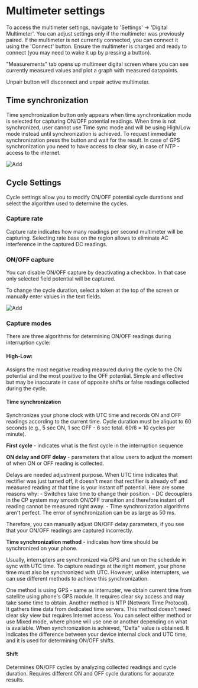 
# Multimeter settings

To access the multimeter settings, navigate to 'Settings' -> 'Digital Multimeter'. You can adjust settings only if the multimeter was previously paired. If the multimeter is not currently connected, you can connect it using the 'Connect' button. Ensure the multimeter is charged and ready to connect (you may need to wake it up by pressing a button).

"Measurements" tab opens up multimeer digital screen where you can see currently measured values and plot a graph with measured datapoints.

Unpair button will disconnect and unpair active multimeter.

## Time synchronization

Time synchronization button only appears when time synchronization mode is selected for capturing ON/OFF potential readings. When time is not synchronized, user cannot use Time sync mode and will be using High/Low mode instead until synchronization is achieved.
To request immediate synchronization press the button and wait for the result. In case of GPS synchronization you need to have access to clear sky, in case of NTP - access to the internet.

<ImageView>
  <Image src="/images/multimeter/9.5.png" alt="Add" width={300} height={300} />
</ImageView>

## Cycle Settings

Cycle settings allow you to modify ON/OFF potential cycle durations and select the algorithm used to determine the cycles.

### Capture rate

Capture rate indicates how many readings per second multimeter will be capturing. Selecting rate base on the region allows to eliminate AC interference in the captured DC readings.


### ON/OFF capture

You can disable ON/OFF capture by deactivating a checkbox. In that case only selected field potential will be captured.

To change the cycle duration, select a token at the top of the screen or manually enter values in the text fields.

<ImageView>
  <Image src="/images/multimeter/9.9.png" alt="Add" width={300} height={300} />
</ImageView>

### Capture modes

There are three algorithms for determining ON/OFF readings during interruption cycle:

#### High-Low:

Assigns the most negative reading measured during the cycle to the ON potential and the most positive to the OFF potential.
Simple and effective but may be inaccurate in case of opposite shifts or false readings collected during the cycle.

#### Time synchronization

Synchronizes your phone clock with UTC time and records ON and OFF readings according to the current time.
Cycle duration must be aliquot to 60 seconds (e.g., 5 sec ON, 1 sec OFF - 6 sec total. 60/6 = 10 cycles per minute).

**First cycle** - indicates what is the first cycle in the interruption sequence

**ON delay and OFF delay** - parameters that allow users to adjust the moment of when ON or OFF reading is collected.

<Callout type="info" emoji="ℹ️">
Delays are needed adjustment purpose. When UTC time indicates that rectifier was just turned off, it doesn't mean that rectifier is already off and measured reading at that time is your instant off potential. 
Here are some reasons why:
 - Switches take time to change their position.
 - DC decouplers in the CP system may smooth ON/OFF transition and therefore instant off reading cannot be measured right away.
 - Time synchronization algorithms aren't perfect. The error of synchronization can be as large as 50 ms.

Therefore, you can manually adjust ON/OFF delay parameters, if you see that your ON/OFF readings are captured incorrectly. 
</Callout>

**Time synchronization method** - indicates how time should be synchronized on your phone.

<Callout type="info" emoji="ℹ️">
Usually, interrupters are synchronized via GPS and run on the schedule in sync with UTC time. To capture readings at the right moment, your phone time must also be synchronized with UTC. However, unlike interrupters, we can use different methods to achieve this synchronization.

One method is using GPS - same as interrupter, we obtain current time from satellite using phone's GPS module. It requires clear sky access and may take some time to obtain.
Another method is NTP (Network Time Protocol). It gathers time data from dedicated time servers. This method doesn't need clear sky view but requires Internet access.
You can select either method or use Mixed mode, where phone will use one or another depending on what is available.
When synchronization is achieved, "Delta" value is obtained. It indicates the difference between your device internal clock and UTC time, and it is used for determining ON/OFF shifts.
</Callout>

#### Shift

Determines ON/OFF cycles by analyzing collected readings and cycle duration.
Requires different ON and OFF cycle durations for accurate results.
